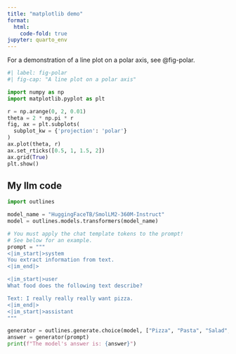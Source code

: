 ```yaml
---
title: "matplotlib demo"
format:
  html:
    code-fold: true
jupyter: quarto_env
---
```


For a demonstration of a line plot on a polar axis, see @fig-polar.

```python
#| label: fig-polar
#| fig-cap: "A line plot on a polar axis"

import numpy as np
import matplotlib.pyplot as plt

r = np.arange(0, 2, 0.01)
theta = 2 * np.pi * r
fig, ax = plt.subplots(
  subplot_kw = {'projection': 'polar'} 
)
ax.plot(theta, r)
ax.set_rticks([0.5, 1, 1.5, 2])
ax.grid(True)
plt.show()
```

## My llm code

```python
import outlines

model_name = "HuggingFaceTB/SmolLM2-360M-Instruct"
model = outlines.models.transformers(model_name)

# You must apply the chat template tokens to the prompt!
# See below for an example.
prompt = """
<|im_start|>system
You extract information from text.
<|im_end|>

<|im_start|>user
What food does the following text describe?

Text: I really really really want pizza.
<|im_end|>
<|im_start|>assistant
"""

generator = outlines.generate.choice(model, ["Pizza", "Pasta", "Salad", "Dessert"])
answer = generator(prompt)
print(f"The model's answer is: {answer}")
```
